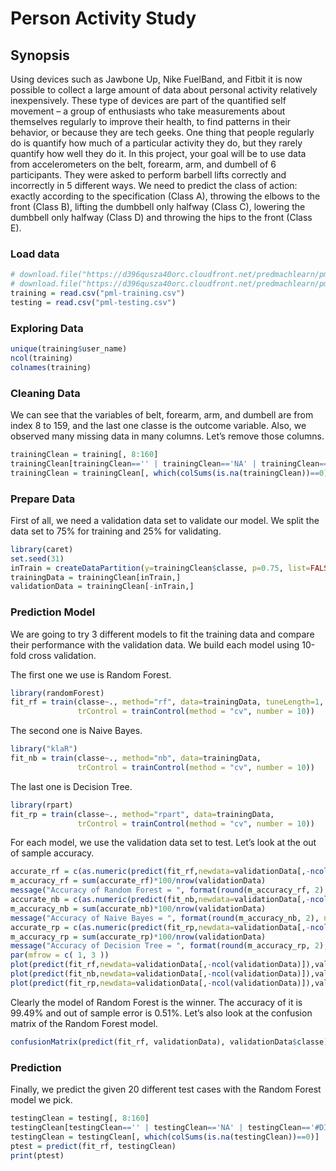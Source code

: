 Person Activity Study
========================================================

Synopsis
--------------------------------------------------------
Using devices such as Jawbone Up, Nike FuelBand, and Fitbit it is now possible to collect a large amount of data about personal activity relatively inexpensively. These type of devices are part of the quantified self movement – a group of enthusiasts who take measurements about themselves regularly to improve their health, to find patterns in their behavior, or because they are tech geeks. One thing that people regularly do is quantify how much of a particular activity they do, but they rarely quantify how well they do it. In this project, your goal will be to use data from accelerometers on the belt, forearm, arm, and dumbell of 6 participants. They were asked to perform barbell lifts correctly and incorrectly in 5 different ways. We need to predict the class of action: exactly according to the specification (Class A), throwing the elbows to the front (Class B), lifting the dumbbell only halfway (Class C), lowering the dumbbell only halfway (Class D) and throwing the hips to the front (Class E).

### Load data
```r
# download.file("https://d396qusza40orc.cloudfront.net/predmachlearn/pml-training.csv", "pml-training.csv", method="curl")
# download.file("https://d396qusza40orc.cloudfront.net/predmachlearn/pml-testing.csv", "pml-testing.csv", method="curl")
training = read.csv("pml-training.csv")
testing = read.csv("pml-testing.csv")
```

### Exploring Data
```r
unique(training$user_name)
ncol(training)
colnames(training)
```

### Cleaning Data
We can see that the variables of belt, forearm, arm, and dumbell are from index 8 to 159, and the last one classe is the outcome variable. Also, we observed many missing data in many columns. Let's remove those columns.
```r
trainingClean = training[, 8:160]
trainingClean[trainingClean=='' | trainingClean=='NA' | trainingClean=='#DIV/0!'] = NA
trainingClean = trainingClean[, which(colSums(is.na(trainingClean))==0)]
```

### Prepare Data
First of all, we need a validation data set to validate our model. We split the data set to 75% for training and 25% for validating.
```r
library(caret)
set.seed(31)
inTrain = createDataPartition(y=trainingClean$classe, p=0.75, list=FALSE)
trainingData = trainingClean[inTrain,]
validationData = trainingClean[-inTrain,]
```

### Prediction Model
We are going to try 3 different models to fit the training data and compare their performance with the validation data. We build each model using 10-fold cross validation.

The first one we use is Random Forest.
```r
library(randomForest)
fit_rf = train(classe~., method="rf", data=trainingData, tuneLength=1, ntree=25,
               trControl = trainControl(method = "cv", number = 10))
```

The second one is Naive Bayes.
```r
library("klaR")
fit_nb = train(classe~., method="nb", data=trainingData,
               trControl = trainControl(method = "cv", number = 10))
```

The last one is Decision Tree.
```r
library(rpart)
fit_rp = train(classe~., method="rpart", data=trainingData,
               trControl = trainControl(method = "cv", number = 10))
```

For each model, we use the validation data set to test. Let's look at the out of sample accuracy.
```r
accurate_rf = c(as.numeric(predict(fit_rf,newdata=validationData[,-ncol(validationData)])==validationData$classe))
m_accuracy_rf = sum(accurate_rf)*100/nrow(validationData)
message("Accuracy of Random Forest = ", format(round(m_accuracy_rf, 2), nsmall=2),"%")
accurate_nb = c(as.numeric(predict(fit_nb,newdata=validationData[,-ncol(validationData)])==validationData$classe))
m_accuracy_nb = sum(accurate_nb)*100/nrow(validationData)
message("Accuracy of Naive Bayes = ", format(round(m_accuracy_nb, 2), nsmall=2),"%")
accurate_rp = c(as.numeric(predict(fit_rp,newdata=validationData[,-ncol(validationData)])==validationData$classe))
m_accuracy_rp = sum(accurate_rp)*100/nrow(validationData)
message("Accuracy of Decision Tree = ", format(round(m_accuracy_rp, 2), nsmall=2),"%")
par(mfrow = c( 1, 3 ))
plot(predict(fit_rf,newdata=validationData[,-ncol(validationData)]),validationData$classe, xlab="Validation", ylab="PredictionModel Set", main="Random Forest", col = c("black","red", "blue","green","yellow"))
plot(predict(fit_nb,newdata=validationData[,-ncol(validationData)]),validationData$classe, xlab="Validation", ylab="PredictionModel Set", main="Naive Bayes", col = c("black","red", "blue","green","yellow"))
plot(predict(fit_rp,newdata=validationData[,-ncol(validationData)]),validationData$classe, xlab="Validation", ylab="PredictionModel Set", main="Decision Tree", col = c("black","red", "blue","green","yellow"))
```

Clearly the model of Random Forest is the winner. The accuracy of it is 99.49% and out of sample error is 0.51%. Let's also look at the confusion matrix of the Random Forest model.
```r
confusionMatrix(predict(fit_rf, validationData), validationData$classe)
```

### Prediction
Finally, we predict the given 20 different test cases with the Random Forest model we pick.
```r
testingClean = testing[, 8:160]
testingClean[testingClean=='' | testingClean=='NA' | testingClean=='#DIV/0!'] = NA
testingClean = testingClean[, which(colSums(is.na(testingClean))==0)]
ptest = predict(fit_rf, testingClean)
print(ptest)
```